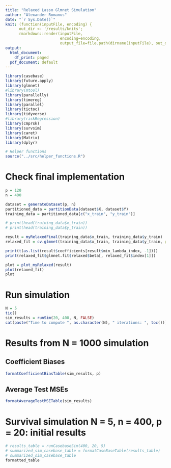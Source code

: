 ```yaml
---
title: "Relaxed Lasso Glmnet Simulation"
author: "Alexander Romanus"
date: "`r Sys.Date()`"
knit: (function(inputFile, encoding) { 
      out_dir <- '/results/knits';
      rmarkdown::render(inputFile,
                        encoding=encoding, 
                        output_file=file.path(dirname(inputFile), out_dir, paste(runif(1), 'relaxed_simulation.html'))) })
output:
  html_document: 
    df_print: paged
  pdf_document: default
---
```


```r
library(casebase)
library(future.apply)
library(glmnet)
#library(mtool)
library(parallelly)
library(timereg)
library(parallel)
library(tictoc)
library(tidyverse)
#library(riskRegression)
library(cmprsk)
library(survsim)
library(caret)
library(Matrix)
library(dplyr)

# Helper functions 
source("../src/helper_functions.R")
```

# Check final implementation
``` r
p = 120
n = 400

dataset = generateDataset(p, n)
partitioned_data = partitionData(dataset$X, dataset$Y)
training_data = partitioned_data[c("x_train", "y_train")]

# print(head(training_data$x_train))
# print(head(training_data$y_train))

result = myRelaxedFinal(training_data$x_train, training_data$y_train)
relaxed_fit = cv.glmnet(training_data$x_train, training_data$y_train, gamma = 0, nfolds = 5, relax = TRUE)

print(t(as.list(result$coefficients[result$min_lambda_index, -1])))
print(relaxed_fit$glmnet.fit$relaxed$beta[, relaxed_fit$index[1]])

plot = plot_myRelaxed(result)
plot(relaxed_fit)
plot
```

# Run simulation
``` r
N = 5
tic()
sim_results = runSim(20, 400, N, FALSE)
cat(paste("Time to compute ", as.character(N), " iterations: ", toc()))
```


# Results from N = 1000 simulation

## Coefficient Biases

``` r
formatCoefficientBiasTable(sim_results, p)
```

## Average Test MSEs

``` r
formatAverageTestMSETable(sim_results)
```

# Survival simulation N = 5, n = 400, p = 20: initial results
``` r
# results_table = runCasebaseSim(400, 20, 5)
# summarized_sim_casebase_table = formatCaseBaseTable(results_table)
# summarized_sim_casebase_table
formatted_table
```

